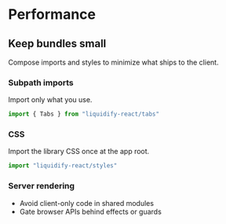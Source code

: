 # Performance
## Keep bundles small
Compose imports and styles to minimize what ships to the client.

### Subpath imports
Import only what you use.

```ts
import { Tabs } from "liquidify-react/tabs"
```

### CSS
Import the library CSS once at the app root.

```ts
import "liquidify-react/styles"
```

### Server rendering
- Avoid client-only code in shared modules
- Gate browser APIs behind effects or guards